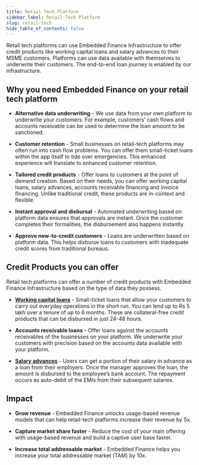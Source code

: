 ```yaml
---
title: Retail Tech Platform
sidebar_label: Retail Tech Platform
slug: retail-tech
hide_table_of_contents: false
---
```




Retail tech platforms can use Embedded Finance Infrastructure to offer credit products like working capital loans and salary advances to their MSME customers. Platforms can use data available with themselves to underwrite their customers. The end-to-end loan journey is enabled by our infrastructure.

## Why you need Embedded Finance on your retail tech platform

* **Alternative data underwriting** - We use data from your own platform to underwrite your customers. For example, customers’ cash flows and accounts receivable can be used to determine the loan amount to be sanctioned.

* **Customer retention** - Small businesses on retail-tech platforms may often run into cash flow problems. You can offer them small-ticket loans within the app itself to tide over emergencies. This enhanced experience will translate to enhanced customer retention.

* **Tailored credit products** - Offer loans to customers at the point of demand creation. Based on their needs, you can offer working capital loans, salary advances, accounts receivable financing and invoice financing. Unlike traditional credit, these products are in-context and flexible.

* **Instant approval and disbursal** - Automated underwriting based on platform data ensures that approvals are instant. Once the customer completes their formalities, the disbursement also happens instantly.

* **Approve new-to-credit customers** - Loans are underwritten based on platform data. This helps disburse loans to customers with inadequate credit scores from traditional bureaus. 

## Credit Products you can offer 

Retail tech platforms can offer a number of credit products with Embedded Finance Infrastructure based on the type of data they possess.

* **[Working capital loans](/product/build/working-capital)** - Small-ticket loans that allow your customers to carry out everyday operations in the short run. You can lend up to Rs 5 lakh over a tenure of up to 6 months. These are collateral-free credit products that can be disbursed in just 24-48 hours.

* **Accounts receivable loans** - Offer loans against the accounts receivables of the businesses on your platform. We underwrite your customers with precision based on the accounts data available with your platform.

* **[Salary advances](/product/build/salary-advance)** - Users can get a portion of their salary in advance as a loan from their employers. Once the manager approves the loan, the amount is disbursed to the employee’s bank account. The repayment occurs as auto-debit of the EMIs from their subsequent salaries.

## Impact

* **Grow revenue** - Embedded Finance unlocks usage-based revenue models that can help retail-tech platforms increase their revenue by 5x.
 
* **Capture market share faster** - Reduce the cost of your main offering with usage-based revenue and build a captive user base faster.

* **Increase total addressable market** - Embedded Finance helps you increase your total addressable market (TAM) by 10x.